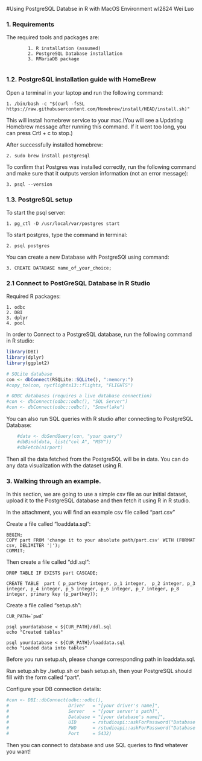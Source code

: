 
#Using PostgreSQL Databse in R with MacOS Environment
wl2824 Wei Luo

### 1. Requirements

The required tools and packages are:

            1. R installation (assumed)
            2. PostgreSQL Database installation
            3. RMariaDB package
            
### 1.2. PostgreSQL installation guide with HomeBrew


Open a terminal in your laptop and run the following command:

    1. /bin/bash -c "$(curl -fsSL https://raw.githubusercontent.com/Homebrew/install/HEAD/install.sh)"

This will install homebrew service to your mac.(You will see a Updating Homebrew message after running this command. If it went too long, you can press Crtl + c to stop.)

After successfully installed homebrew:

    2. sudo brew install postgresql

To confirm that Postgres was installed correctly, run the following command and make sure that it outputs version information (not an error message):

    3. psql --version
    
    
### 1.3. PostgreSQL setup 
    
To start the psql server:

    1. pg_ctl -D /usr/local/var/postgres start
    
To start postgres, type the command in terminal: 

    2. psql postgres
    
You can create a new Database with PostgreSQl using command:

    3. CREATE DATABASE name_of_your_choice;

### 2.1 Connect to PostGreSQL Database in R Studio

Required R packages:

    1. odbc
    2. DBI
    3. dplyr
    4. pool

In order to Connect to a PostgreSQL database, run the following command in R studio:

```r

library(DBI)
library(dplyr)
library(ggplot2)

# SQLite database
con <- dbConnect(RSQLite::SQLite(), ":memory:")
#copy_to(con, nycflights13::flights, "FLIGHTS")

# ODBC databases (requires a live database connection)
#con <- dbConnect(odbc::odbc(), "SQL Server")
#con <- dbConnect(odbc::odbc(), "Snowflake")


```

You can also run SQL queries with R studio after connecting to PostgreSQL Database:
```r
    #data <- dbSendQuery(con, "your query")
    #dbBind(data, list("col A", "MSY"))
    #dbFetch(airport)
```
Then all the data fetched from the PostgreSQL will be in data. You can do any data visualization with the dataset using R. 

### 3. Walking through an example.

In this section, we are going to use a simple csv file as our initial dataset, upload it to the PostgreSQL database and then fetch it using R in R studio.

In the attachment, you will find an example csv file called "part.csv"

Create a file called "loaddata.sql":

    BEGIN;
    COPY part FROM 'change it to your absolute path/part.csv' WITH (FORMAT csv, DELIMITER '|');
    COMMIT;

Then create a file called "ddl.sql":

    DROP TABLE IF EXISTS part CASCADE;

    CREATE TABLE  part ( p_partkey integer, p_1 integer,  p_2 integer, p_3 integer, p_4 integer, p_5 integer, p_6 integer, p_7 integer, p_8 integer, primary key (p_partkey));
    
Create a file called "setup.sh":

    CUR_PATH=`pwd`

    psql yourdatabase < ${CUR_PATH}/ddl.sql
    echo "Created tables"

    psql yourdatabase < ${CUR_PATH}/loaddata.sql
    echo "Loaded data into tables"

Before you run setup.sh, please change corresponding path in loaddata.sql.

Run setup.sh by ./setup.sh or bash setup.sh, then your PostgreSQL should fill with the form called "part".

Configure your DB connection details:

```r
#con <- DBI::dbConnect(odbc::odbc(),
#                      Driver   = "[your driver's name]",
#                      Server   = "[your server's path]",
#                      Database = "[your database's name]",
#                      UID      = rstudioapi::askForPassword("Database user"),
#                      PWD      = rstudioapi::askForPassword("Database #password"),
#                      Port     = 5432)
```

Then you can connect to database and use SQL queries to find whatever you want!
